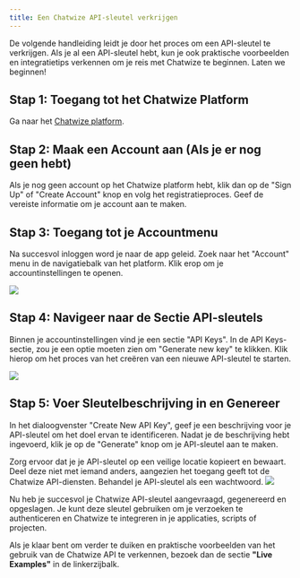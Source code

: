 ```yaml
---
title: Een Chatwize API-sleutel verkrijgen
---
```


De volgende handleiding leidt je door het proces om een API-sleutel te verkrijgen. Als je al een API-sleutel hebt,
kun je ook praktische voorbeelden en integratietips verkennen om je reis met Chatwize te beginnen. Laten we beginnen!

## Stap 1: Toegang tot het Chatwize Platform

Ga naar het [Chatwize platform](https://app.chatwize.ai).

## Stap 2: Maak een Account aan (Als je er nog geen hebt)

Als je nog geen account op het Chatwize platform hebt, klik dan op de "Sign Up" of "Create Account"
knop en volg het registratieproces. Geef de vereiste informatie om je account aan te maken.

## Stap 3: Toegang tot je Accountmenu

Na succesvol inloggen word je naar de app geleid. Zoek naar het "Account" menu in de
navigatiebalk van het platform. Klik erop om je accountinstellingen te openen.

<Frame>
  <img src="/images/api-key-1.png" />
</Frame>

## Stap 4: Navigeer naar de Sectie API-sleutels

Binnen je accountinstellingen vind je een sectie "API Keys". In de API Keys-sectie,
zou je een optie moeten zien om "Generate new key" te klikken. Klik hierop om het proces van het creëren van een nieuwe API-sleutel te starten.

<Frame>
  <img src="/images/api-key-2.png" />
</Frame>

## Stap 5: Voer Sleutelbeschrijving in en Genereer

In het dialoogvenster "Create New API Key", geef je een beschrijving voor je API-sleutel om het doel ervan te identificeren.
Nadat je de beschrijving hebt ingevoerd, klik je op de "Generate" knop om je API-sleutel aan te maken.

<Warning>
  Zorg ervoor dat je je API-sleutel op een veilige locatie kopieert en bewaart. Deel deze niet
  met iemand anders, aangezien het toegang geeft tot de Chatwize API-diensten. Behandel je
  API-sleutel als een wachtwoord.
</Warning>

<Frame>
  <img src="/images/api-key-3.png" />
</Frame>

Nu heb je succesvol je Chatwize API-sleutel aangevraagd, gegenereerd en opgeslagen.
Je kunt deze sleutel gebruiken om je verzoeken te authenticeren en Chatwize te integreren in je applicaties, scripts of projecten.

Als je klaar bent om verder te duiken en praktische voorbeelden van het gebruik van de Chatwize API te verkennen, bezoek dan de sectie **"Live Examples"** in de linkerzijbalk.